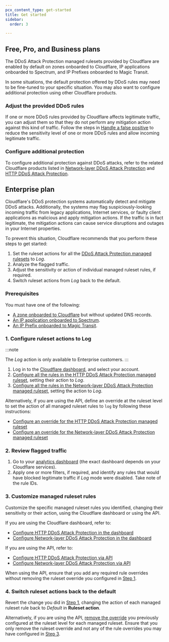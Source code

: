 ```yaml
---
pcx_content_type: get-started
title: Get started
sidebar:
  order: 3

---
```


## Free, Pro, and Business plans

The DDoS Attack Protection managed rulesets provided by Cloudflare are enabled by default on zones onboarded to Cloudflare, IP applications onboarded to Spectrum, and IP Prefixes onboarded to Magic Transit.

In some situations, the default protection offered by DDoS rules may need to be fine-tuned to your specific situation. You may also want to configure additional protection using other Cloudflare products.

### Adjust the provided DDoS rules

If one or more DDoS rules provided by Cloudflare affects legitimate traffic, you can adjust them so that they do not perform any mitigation action against this kind of traffic. Follow the steps in [Handle a false positive](/ddos-protection/managed-rulesets/adjust-rules/false-positive/) to reduce the sensitivity level of one or more DDoS rules and allow incoming legitimate traffic.

### Configure additional protection

To configure additional protection against DDoS attacks, refer to the related Cloudflare products listed in [Network-layer DDoS Attack Protection](/ddos-protection/managed-rulesets/network/#related-cloudflare-products) and [HTTP DDoS Attack Protection](/ddos-protection/managed-rulesets/http/#related-cloudflare-products).

## Enterprise plan

Cloudflare's DDoS protection systems automatically detect and mitigate DDoS attacks. Additionally, the systems may flag suspiciously-looking incoming traffic from legacy applications, Internet services, or faulty client applications as malicious and apply mitigation actions. If the traffic is in fact legitimate, the mitigation actions can cause service disruptions and outages in your Internet properties.

To prevent this situation, Cloudflare recommends that you perform these steps to get started:

1. Set the ruleset actions for all the [DDoS Attack Protection managed rulesets](/ddos-protection/managed-rulesets/) to _Log_.
2. Analyze the flagged traffic.
3. Adjust the sensitivity or action of individual managed ruleset rules, if required.
4. Switch ruleset actions from _Log_ back to the default.

### Prerequisites

You must have one of the following:

- [A zone onboarded to Cloudflare](/dns/zone-setups/full-setup/) but without updated DNS records.
- [An IP application onboarded to Spectrum](/spectrum/get-started/).
- [An IP Prefix onboarded to Magic Transit](/magic-transit/get-started/).

### 1. Configure ruleset actions to Log

:::note

The _Log_ action is only available to Enterprise customers.
:::

1. Log in to the [Cloudflare dashboard](https://dash.cloudflare.com/), and select your account.
2. [Configure all the rules in the HTTP DDoS Attack Protection managed ruleset](/ddos-protection/managed-rulesets/http/configure-dashboard/#create-a-ddos-override), setting their action to _Log_.
3. [Configure all the rules in the Network-layer DDoS Attack Protection managed ruleset](/ddos-protection/managed-rulesets/network/configure-dashboard/#create-a-ddos-override), setting the action to _Log_.

Alternatively, if you are using the API, define an override at the ruleset level to set the action of all managed ruleset rules to `log` by following these instructions:

- [Configure an override for the HTTP DDoS Attack Protection managed ruleset](/ddos-protection/managed-rulesets/http/configure-api/#configure-an-override-for-the-http-ddos-attack-protection-managed-ruleset)
- [Configure an override for the Network-layer DDoS Attack Protection managed ruleset](/ddos-protection/managed-rulesets/network/configure-api/#configure-an-override-for-the-network-layer-ddos-attack-protection-managed-ruleset)

### 2. Review flagged traffic

1. Go to your [analytics dashboard](/ddos-protection/reference/analytics/) (the exact dashboard depends on your Cloudflare services).
2. Apply one or more filters, if required, and identify any rules that would have blocked legitimate traffic if _Log_ mode were disabled. Take note of the rule IDs.

### 3. Customize managed ruleset rules

Customize the specific managed ruleset rules you identified, changing their sensitivity or their action, using the Cloudflare dashboard or using the API.

If you are using the Cloudflare dashboard, refer to:

- [Configure HTTP DDoS Attack Protection in the dashboard](/ddos-protection/managed-rulesets/http/configure-dashboard/)
- [Configure Network-layer DDoS Attack Protection in the dashboard](/ddos-protection/managed-rulesets/network/configure-dashboard/)

If you are using the API, refer to:

- [Configure HTTP DDoS Attack Protection via API](/ddos-protection/managed-rulesets/http/configure-api/)
- [Configure Network-layer DDoS Attack Protection via API](/ddos-protection/managed-rulesets/network/configure-api/)

When using the API, ensure that you add any required rule overrides without removing the ruleset override you configured in [Step 1](#1-configure-ruleset-actions-to-log).

### 4. Switch ruleset actions back to the default

Revert the change you did in [Step 1](#1-configure-ruleset-actions-to-log), changing the action of each managed ruleset rule back to _Default_ in **Ruleset action**.

Alternatively, if you are using the API, [remove the override](/ddos-protection/managed-rulesets/http/configure-api/#configure-an-override-for-the-http-ddos-attack-protection-managed-ruleset) you previously configured at the ruleset level for each managed ruleset. Ensure that you only remove the ruleset override and not any of the rule overrides you may have configured in [Step 3](#3-customize-managed-ruleset-rules).
